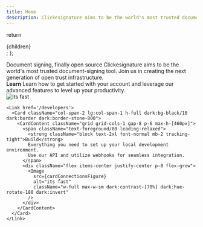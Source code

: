 ```yaml
---
title: Home
description: Clickesignature aims to be the world's most trusted document-signing tool. Join us in creating the next generation of open trust infrastructure.
---
```




  return <div className="mt-20">{children}</div>;
};

<Wrapper>
  <div
    className="fixed inset-0 -z-10 bg-center -mt-[15vh] h-full scale-125 object-cover dark:contrast-[70%] dark:invert dark:sepia md:scale-150 lg:scale-[175%] opacity-40 dark:opacity-20"
    style={{
      backgroundImage: `url('${backgroundPattern.src}')`,
    }}
  />
  <div className="flex flex-col items-center mb-16">
  <span className="text-center text-4xl font-bold leading-tight tracking-tight md:text-[48px] lg:text-[64px]">Document signing, finally open source</span>
  <span className="text-muted-foreground mx-auto mt-4 max-w-2xl text-center leading-normal tracking-tight">Clickesignature aims to be the world's most trusted document-signing tool. Join us in creating the next generation of open trust infrastructure.</span>

  </div>

  <div className="mt-6 grid grid-cols-1 md:grid-cols-2 gap-8 md:mt-8">
    <Link href="/users">
      <Card className="col-span-2 lg:col-span-1 h-full dark:bg-black/10 dark:border dark:border-stone-800">
        <CardContent className="grid grid-cols-1 gap-8 p-6 max-h-[460px]">
          <span className="text-foreground/80 leading-relaxed">
            <strong className="block text-2xl font-normal mb-2 tracking-tight">Learn</strong>
            Learn how to get started with your account and leverage our advanced features to level up your productivity.
          </span>
          <div className="flex items-center justify-center p-8 flex-grow">
            <Image
              src={cardBeautifulFigure}
              alt="its fast"
              className="w-full max-w-xs dark:contrast-[70%] dark:hue-rotate-180 dark:invert"
            />
          </div>
        </CardContent>
      </Card>
    </Link>

    <Link href='/developers'>
      <Card className="col-span-2 lg:col-span-1 h-full dark:bg-black/10 dark:border dark:border-stone-800">
        <CardContent className="grid grid-cols-1 gap-8 p-6 max-h-[460px]">
          <span className="text-foreground/80 leading-relaxed">
            <strong className="block text-2xl font-normal mb-2 tracking-tight">Build</strong>
            Everything you need to set up your local development environment.
            Use our API and utilize webhooks for seamless integration.
          </span>
          <div className="flex items-center justify-center p-8 flex-grow">
            <Image
              src={cardConnectionsFigure}
              alt="its fast"
              className="w-full max-w-sm dark:contrast-[70%] dark:hue-rotate-180 dark:invert"
            />
          </div>
        </CardContent>
      </Card>
    </Link>

  </div>
</Wrapper>
